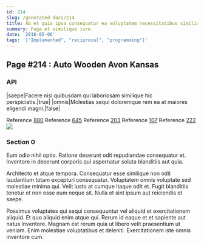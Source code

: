```yaml
---
id: 214
slug: /generated-docs/214
title: Ab et quia ipsa consequatur ea voluptatem necessitatibus similique.
summary: Fuga et similique iure.
date: '2018-05-06'
tags: '["Implemented", "reciprocal", "programming"]'
---
```


## Page #214 : Auto Wooden Avon Kansas
### API

|saepe|Facere nisi quibusdam qui laboriosam similique hic perspiciatis.|true|
|omnis|Molestias sequi doloremque rem ea at maiores eligendi magni.|false|

Reference [880](/880)
Reference [645](/645)
Reference [203](/203)
Reference [107](/107)
Reference [222](/222)
![](/assets/cats-3.jpg)

### Section 0
Eum odio nihil optio. Ratione deserunt odit repudiandae consequatur et. Inventore in deserunt corporis qui aspernatur soluta blanditiis aut quia.
 Architecto et atque tempora. Consequatur esse similique non odit laudantium totam excepturi consequatur. Voluptatem omnis voluptate sed molestiae minima qui. Velit iusto at cumque itaque odit et. Fugit blanditiis tenetur et non esse eum neque sit. Nulla et sint ipsum aut reiciendis et saepe.
 Possimus voluptates qui sequi consequuntur vel aliquid et exercitationem aliquid. Et quo aliquid enim atque qui. Rerum id eaque et et sapiente aut natus inventore. Magnam est rerum quia ut libero velit praesentium ut veniam. Enim molestiae voluptatibus et deleniti. Exercitationem iste omnis inventore cum.
